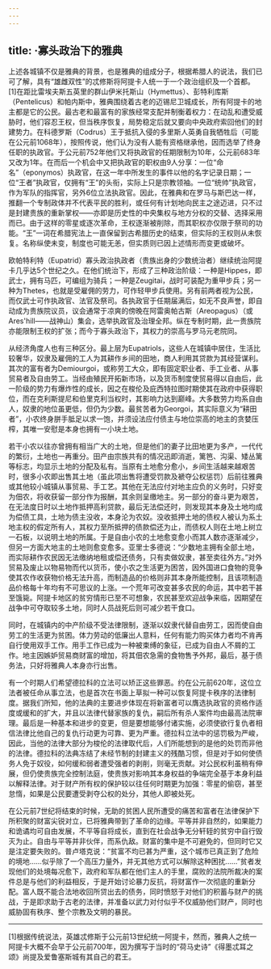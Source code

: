 ```yaml
---
---
---
```

title: ·寡头政治下的雅典
---




上述各城镇不仅是雅典的背景，也是雅典的组成分子，根据希腊人的说法，我们已可了解，具有“雄雌双性”的忒修斯将阿提卡人统一于一个政治组织及一个首都。[1]在距比雷埃夫斯五英里的群山伊米托斯山（Hymettus）、彭特利库斯（Pentelicus）和帕内斯中，雅典围绕着古老的迈锡尼卫城成长，所有阿提卡的地主都是它的公民。最古老和最富有的家族经常支配并制衡着权力：在动乱和遭受威胁时，他们容忍王权，但当秩序恢复，局势稳定后就又要向中央政府索回他们的封建势力。在科德罗斯（Codrus）王于抵抗入侵的多里斯人英勇自我牺牲后（可能在公元前1068年），按照传说，他们认为没有人能有资格继承他，因而选举了终身任职的执政官。于公元前752年他们又将执政官的任期限制为10年，公元前683年又改为1年。在而后一个机会中又把执政官的职权由9人分享：一位“命名”（eponymos）执政官，在这一年中所发生的事件以他的名字记录日期；一位“王者”执政官，仅拥有“王”的头衔，实际上只是宗教领袖。一位“统帅”执政官，作为军队的指挥官，另外6位立法执政官。因此，在雅典和在罗马与斯巴达一样，推翻一个专制政体并不代表平民的胜利，或任何有计划地向民主之途迈进，只不过是封建贵族的重新掌权——亦即是历史性的中央集权与地方分权的交替、选择采用而已。由于这样的零星或逐次革命，王权逐渐被削除，而其职权亦仅限于祭司的功能。“王”一词在希腊宪法上一直保留到古希腊历史的结束，但实际的王权则从未恢复。名称纵使未变，制度也可能无恙，但实质则已因上述情形而变更或破坏。

欧帕特利特（Eupatrid）寡头政治执政者（贵族出身的少数统治者）继续统治阿提卡几乎达5个世纪之久。在他们统治下，形成了三种政治阶级：一种是Hippes，即武士，拥有马匹，可编组为骑兵；一种是Zeugitai，战时可装配为重甲步兵；另一种为Thetes，也就是受雇佣的劳力，可作轻甲步兵使用。另有前两者视为公民，而仅武士可作执政官、法官及祭司。各执政官于任期届满后，如无不良声誉，即自动成为贵族院议员，议会通常于凉爽的傍晚在阿雷奥帕古斯（Areopagus）（或Ares'hill——战神山）集会，选举执政官及治理全邦。纵在专制时期，此一贵族院亦能限制王权的扩张；而今于寡头政治下，其权力的崇高与罗马元老院同。

从经济角度人也有三种区分。最上层为Eupatriols，这些人在城镇中居住，生活比较奢华，奴隶及雇佣的工人为其耕作乡间的田地，商人利用其贷款为其经营谋利。其次的富有者为Demiourgoi，或称劳工大众，即有固定职业者、手工业者、从事贸易者及自由劳工。当经由殖民开拓新市场，以及货币制度使贸易得以自由后，此一阶级的势力有爆炸性的成长，因之在梭伦及庇西特拉图时期使其在政府中获得职位，而在克利斯提尼和伯里克利当权时，其影响力达到巅峰。大多数劳力均系自由人，奴隶的地位虽更低，但仍为少数。最贫苦者为Georgoi，其实际意义为“耕田者”，小农终身胼手胝足以求一饱，并须设法应付债主与地位崇高的地主的贪婪压榨，其唯一安慰是本身也拥有一小块土地。

若干小农以往亦曾拥有相当广大的土地，但是他们的妻子比田地更为多产，一代代的繁衍，土地也一再重分。田产由宗族共有的情况迅即消逝，篱笆、沟渠、矮丛篱等标志，均显示土地的分配及私有。当原有土地愈分愈小，乡间生活越来越艰苦时，很多小农即出售其土地（虽此项出售将遭受罚款及褫夺公权惩罚）后前往雅典或其他较小城镇从事贸易、手工艺。其他在无法应付对地主应负的义务时，只好变为佃农，将收获留一部分作为报酬，其余则呈缴地主。另一部分的奋斗更为艰苦，在无法度日时以土地作抵押高利贷款，最后无法偿还时，则发现其本身及土地均成为偿债工具，土地为债主没收，本身沦为农奴。没收抵押土地的债权人被认为系土地主权的假定所有人，其权力至所抵押的债款偿还为止，而债权人则在土地上树立一石板，以说明土地的所属。于是自由小农的土地愈变愈小而其人数亦逐渐减少，但另一方面大地主的土地则愈变愈多。亚里士多德说：“少数地主拥有全部土地，而实际耕作农民因无法缴纳地租或偿还债务，只有卖做奴隶，甚至卖往外方。”对外贸易及废止以物易物而代以货币，使小农之生活更为困苦，因外国进口食物的竞争使其农作收获物价格无法升高，而制造品的价格则非其本身所能控制，且该项制造品价格每十年均有不可思议的上涨。一个荒年可改变甚多农民的命运，其中若干甚至饿毙。阿提卡地区的贫穷情形已至不可想象，农民甚至欢迎战争来临，因期望在战争中可夺取较多土地，同时人员战死后则可减少若干食口。

同时，在城镇内的中产阶级不受法律限制，逐渐以奴隶代替自由劳工，因而使自由劳工的生活更为贫困。体力劳动的低廉出人意料，任何有能力购买体力者均不肯再自行使用双手工作。用手工作已成为一种被束缚的象征，已成为自由人不屑的工作。地主因嫉妒贸易商财富的增加，将其佃农急需的食物售予外邦，最后，基于债务法，只好将雅典人本身亦行出售。

有一个时期人们希望德拉科的立法可以矫正这些罪恶。约在公元前620年，这位立法者被任命从事立法，也是首次在书面上草拟一种可以恢复阿提卡秩序的法律制度。据我们所知，他的法典的主要进步体现在将新富者可以膺选执政官的资格作适度或缓和的扩大，并且以法律代替家族的复仇，嗣后所有杀人案件均由最高法院审理。最后是一种基本和进步的变更，但是要想能够付诸实施，必须使欲行复仇者相信法律比他自己的复仇行动更为可靠、更为严重。德拉科立法中的惩罚极为严峻，因此，当他的法律大部分为梭伦的法律取代后，人们所能想到的是他的处罚而非他的法律。德拉科的法典冻结了未经节制的封建主义的残酷习惯，但是对于如何使债务人免于奴役，如何缓和弱者遭受强者的剥削，则毫无贡献。对公民权利虽稍有伸展，但仍使贵族完全控制法庭，使贵族对影响其本身权益的争端完全基于本身利益以解释法律。对于财产所有权的保护较以往任何时期更为加强：零星的偷窃，甚至怠惰，如果是公民要遭受剥夺公权的处分，其他人即被处死。

在公元前7世纪将结束的时候，无助的贫困人民所遭受的痛苦和富者在法律保护下所积聚的财富尖锐对立，已将雅典带到了革命的边缘。平等并非自然的，如果能力和诡谲均可自由发展，不平等自将成长，直到在社会战争无分轩轾的贫穷中自行毁灭为止。自由与平等并非伙伴，而系仇敌。财富的集中是不可避免的，但同时它又是注定要失败的。普卢塔克说：“贫富不均已甚为严重，这个城市已真正到了危险的境地……似乎除了一个高压力量外，并无其他方式可以解除这种困扰……”贫者发现他们的处境每况愈下，政府和军队都在他们主人的手里，腐败的法院所裁决的案件总是与他们的利益相反，于是开始讨论暴力反抗，将财富作一次彻底的重新分配。富人既不能合法地收回所贷出去的债务，同时愤怒于对他们的积蓄与财产的挑战，于是即求助于古老的法律，并准备以武力对付似乎不仅威胁他们财产，同时也威胁固有秩序、整个宗教及文明的暴民。



* * *



[1]根据传统说法，英雄忒修斯于公元前13世纪统一阿提卡，然而，雅典人之统一阿提卡大概不会早于公元前700年，因为撰写于当时的“荷马史诗”《得墨忒耳之颂》尚提及爱鲁塞斯城有其自己的君王。
